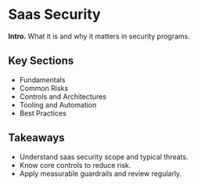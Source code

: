 # Saas Security

**Intro.** What it is and why it matters in security programs.

## Key Sections
- Fundamentals
- Common Risks
- Controls and Architectures
- Tooling and Automation
- Best Practices

## Takeaways
- Understand saas security scope and typical threats.
- Know core controls to reduce risk.
- Apply measurable guardrails and review regularly.
